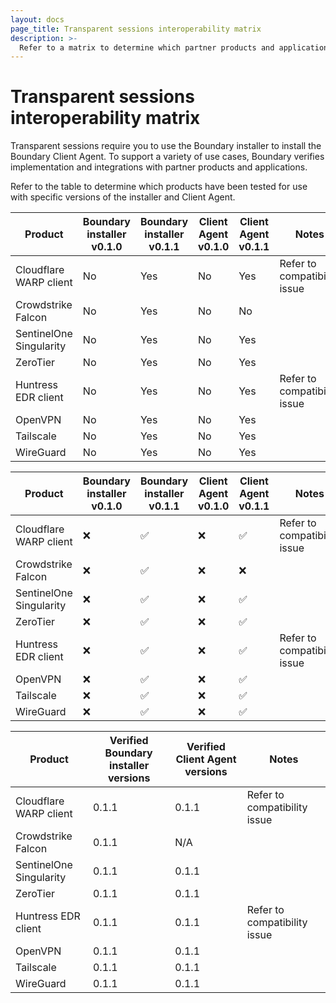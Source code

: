 ```yaml
---
layout: docs
page_title: Transparent sessions interoperability matrix
description: >-
  Refer to a matrix to determine which partner products and applications are supported by the Boundary components required for transparent sessions.
---
```


# Transparent sessions interoperability matrix

Transparent sessions require you to use the Boundary installer to install the Boundary Client Agent.
To support a variety of use cases, Boundary verifies implementation and integrations with partner products and applications.

Refer to the table to determine which products have been tested for use with specific versions of the installer and Client Agent.

| Product | Boundary installer v0.1.0 | Boundary installer v0.1.1 | Client Agent v0.1.0 | Client Agent v0.1.1 | Notes |
|----------------|---------------------------|----------------------------|---------------------|--------------------|---------------|
| Cloudflare WARP client | No | Yes | No | Yes | Refer to compatibility issue
| Crowdstrike Falcon | No | Yes | No | No |
| SentinelOne Singularity | No | Yes | No | Yes |
| ZeroTier | No | Yes | No | Yes |
| Huntress EDR client | No | Yes | No | Yes | Refer to compatibility issue
| OpenVPN | No | Yes | No | Yes |
| Tailscale | No | Yes | No | Yes |
| WireGuard | No | Yes | No | Yes |

| Product | Boundary installer v0.1.0 | Boundary installer v0.1.1 | Client Agent v0.1.0 | Client Agent v0.1.1 | Notes |
|----------------|---------------------------|----------------------------|---------------------|--------------------|---------------|
| Cloudflare WARP client | &#x274c; | &#x2705; | &#x274c; | &#x2705; | Refer to compatibility issue
| Crowdstrike Falcon | &#x274c;  | &#x2705; | &#x274c; | &#x274c; |
| SentinelOne Singularity | &#x274c; | &#x2705; | &#x274c; | &#x2705; |
| ZeroTier | &#x274c; | &#x2705; | &#x274c; | &#x2705; |
| Huntress EDR client | &#x274c; | &#x2705; | &#x274c; | &#x2705; | Refer to compatibility issue
| OpenVPN | &#x274c; | &#x2705; | &#x274c; | &#x2705; |
| Tailscale | &#x274c; | &#x2705; | &#x274c; | &#x2705; |
| WireGuard | &#x274c; | &#x2705; | &#x274c; | &#x2705; |

| Product | Verified Boundary installer versions | Verified Client Agent versions | Notes |
|----------------|---------------------------|----------------------------|---------------|
| Cloudflare WARP client | 0.1.1 | 0.1.1 | Refer to compatibility issue
| Crowdstrike Falcon | 0.1.1 | N/A |
| SentinelOne Singularity | 0.1.1 | 0.1.1 |
| ZeroTier | 0.1.1 | 0.1.1 |
| Huntress EDR client | 0.1.1 | 0.1.1| Refer to compatibility issue
| OpenVPN | 0.1.1 | 0.1.1 |
| Tailscale | 0.1.1 | 0.1.1 |
| WireGuard | 0.1.1 | 0.1.1 |
